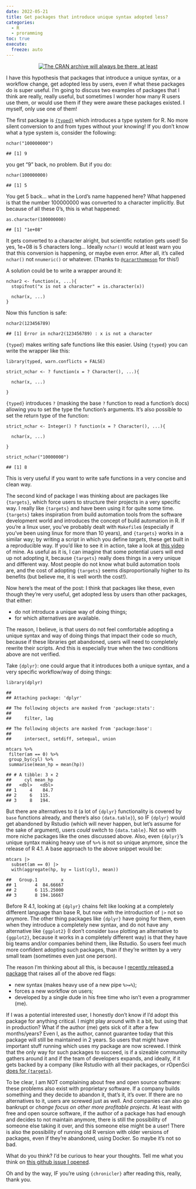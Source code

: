 ```yaml
---
date: 2022-05-21
title: Get packages that introduce unique syntax adopted less?
categories:
  - R
  - proramming
toc: true
execute:
  freeze: auto
---
```


<div style="text-align:center;">
<p>
<a href="https://cran.r-project.org/src/contrib/Archive/">
<img src="../assets/img/packages.jpg" title = "The CRAN archive will always be there, at least"></a>
</p>
</div>
<p>I have this hypothesis that packages that introduce a unique syntax, or a workflow change,
get adopted less by users, even if what these packages do is super useful.
I’m going to discuss two examples of packages that I think are really, really useful, but sometimes
I wonder how many R users use them, or would use them if they were aware these packages existed.
I myself, only use one of them!</p>
<p>The first package is <a href="https://github.com/moodymudskipper/typed"><code>{typed}</code></a> which introduces a type
system for R. No more silent conversion to and from types without your knowing! If you don’t
know what a type system is, consider the following:</p>
<pre class="r"><code>nchar(&quot;100000000&quot;)</code></pre>
<pre><code>## [1] 9</code></pre>
<p>you get “9” back, no problem. But if you do:</p>
<pre class="r"><code>nchar(100000000)</code></pre>
<pre><code>## [1] 5</code></pre>
<p>You get 5 back… what in the Lord’s name happened here? What happened is that the number 100000000 was
converted to a character implicitly. But because of all these 0’s, this is what happened:</p>
<pre class="r"><code>as.character(100000000)</code></pre>
<pre><code>## [1] &quot;1e+08&quot;</code></pre>
<p>It gets converted to a character alright, but scientific notation gets used! So yes,
1e+08 is 5 characters long… Ideally <code>nchar()</code> would at least warn you that
this conversion is happening, or maybe even error. After all, it’s called <code>nchar()</code> not <code>nnumeric()</code> or
whatever. (Thanks to
<a href="https://twitter.com/cararthompson/status/1525114767614087169?s=20&amp;t=oEOD1Vf7q9l0ZpdVLyDeUw"><code>@cararthompson</code></a>
for this!)</p>
<p>A solution could be to write a wrapper around it:</p>
<pre class="r"><code>nchar2 &lt;- function(x, ...){
  stopifnot(&quot;x is not a character&quot; = is.character(x))

  nchar(x, ...)
}</code></pre>
<p>Now this function is safe:</p>
<pre class="r"><code>nchar2(123456789)</code></pre>
<pre class="r"><code>## [1] Error in nchar2(123456789) : x is not a character</code></pre>
<p><code>{typed}</code> makes writing safe functions like this easier.
Using <code>{typed}</code> you can write the wrapper like this:</p>
<pre class="r"><code>library(typed, warn.conflicts = FALSE) 

strict_nchar &lt;- ? function(x = ? Character(), ...){

  nchar(x, ...)

}</code></pre>
<p><code>{typed}</code> introduces <code>?</code> (masking the base <code>?</code> function to read a function’s docs) allowing you
to set the type the function’s arguments. It’s also possible to set the return type of the function:</p>
<pre class="r"><code>strict_nchar &lt;- Integer() ? function(x = ? Character(), ...){

  nchar(x, ...)

}</code></pre>
<pre class="r"><code>strict_nchar(&quot;10000000&quot;)</code></pre>
<pre><code>## [1] 8</code></pre>
<p>This is very useful if you want to write safe functions in a very concise and clean way.</p>
<p>The second kind of package I was thinking about are packages like <code>{targets}</code>, which force users to
structure their projects in a very specific way. I really like <code>{targets}</code> and have been using it for quite
some time. <code>{targets}</code> takes inspiration from build automation tools from the software development world
and introduces the concept of build automation in R. If you’re a linux user, you’ve probably dealt with
<code>Makefile</code>s (especially if you’ve been using linux for more than 10 years), and <code>{targets}</code> works in
a similar way; by writing a script in which you define <em>targets</em>, these get built in a reproducible way.
If you’d like to see it in action, take a look at <a href="https://www.youtube.com/watch?v=FvJ4xRGiEgw">this video</a>
of mine. As useful as it is, I can imagine that some potential users will end up not adopting it, because
<code>{targets}</code> really does things in a very unique and different way. Most people do not know what build
automation tools are, and the cost of adopting <code>{targets}</code> seems disproportionally higher to its benefits
(but believe me, it is well worth the cost!).</p>
<p>Now here’s the meat of the post: I think that packages like these, even though they’re very useful,
get adopted less by users than other packages, that either:</p>
<ul>
<li>do not introduce a unique way of doing things;</li>
<li>for which alternatives are available.</li>
</ul>
<p>The reason, I believe, is that users do not feel comfortable adopting a unique syntax and way of doing
things that impact their code so much, because if these libraries get abandoned, users will need
to completely rewrite their scripts. And this is especially true when the two conditions above are not
verified.</p>
<p>Take <code>{dplyr}</code>: one could argue that it introduces both a unique syntax, and a very specific
workflow/way of doing things:</p>
<pre class="r"><code>library(dplyr)</code></pre>
<pre><code>## 
## Attaching package: &#39;dplyr&#39;</code></pre>
<pre><code>## The following objects are masked from &#39;package:stats&#39;:
## 
##     filter, lag</code></pre>
<pre><code>## The following objects are masked from &#39;package:base&#39;:
## 
##     intersect, setdiff, setequal, union</code></pre>
<pre class="r"><code>mtcars %&gt;%
 filter(am == 0) %&gt;%
 group_by(cyl) %&gt;%
 summarise(mean_hp = mean(hp))</code></pre>
<pre><code>## # A tibble: 3 × 2
##     cyl mean_hp
##   &lt;dbl&gt;   &lt;dbl&gt;
## 1     4    84.7
## 2     6   115. 
## 3     8   194.</code></pre>
<p>But there are alternatives to it (a lot of <code>{dplyr}</code> functionality is covered by <code>base</code> functions already,
and there’s also <code>{data.table}</code>), so IF <code>{dplyr}</code> would get abandoned by Rstudio (which will never
happen, but let’s assume for the sake of argument), users <em>could</em> switch to <code>{data.table}</code>. Not so with
more niche packages like the ones discussed above.
Also, even <code>{dplyr}</code>’s unique syntax making heavy use of <code>%&gt;%</code> is not so unique anymore, since
the release of R 4.1. A base approach to the above snippet would be:</p>
<pre class="r"><code>mtcars |&gt;
  subset(am == 0) |&gt;
  with(aggregate(hp, by = list(cyl), mean))</code></pre>
<pre><code>##   Group.1         x
## 1       4  84.66667
## 2       6 115.25000
## 3       8 194.16667</code></pre>
<p>Before R 4.1, looking at <code>{dplyr}</code> chains felt like looking at a completely different language than
base R, but now with the introduction of <code>|&gt;</code> not so anymore. The other thing packages like <code>{dplyr}</code>
have going for them, even when they introduce a completely new syntax, and do not have any alternative
like <code>{ggplot2}</code> (I don’t consider <code>base</code> plotting an alternative to <code>{ggplot2}</code>, because it works
in a completely different way) is that they have big teams and/or companies behind them, like Rstudio.
So users feel much more confident adopting such packages, than if they’re written by a very small
team (sometimes even just one person).</p>
<p>The reason I’m thinking about all this, is because I
<a href="2022-05-18-cran_0_2_0.qmd">recently released a package</a> that raises
all of the above red flags:</p>
<ul>
<li>new syntax (makes heavy use of a new pipe <code>%&gt;=%</code>);</li>
<li>forces a new workflow on users;</li>
<li>developed by a single dude in his free time who isn’t even a programmer (me).</li>
</ul>
<p>If I was a potential interested user, I honestly don’t know if I’d adopt this package for anything
critical. I might play around with it a bit, but using that in production? What if the author (me)
gets sick of it after a few months/years? Even I, as the author, cannot guarantee today that this
package will still be maintained in 2 years. So users that might have important stuff running which uses my
package are now screwed. I think that the only way for such packages to succeed, is if a sizeable
community gathers around it and if the team of developers expands, and ideally, if it gets backed
by a company (like Rstudio with all their packages, or rOpenSci <a href="https://docs.ropensci.org/targets/">does for
<code>{targets}</code></a>.</p>
<p>To be clear, I am NOT complaining about free and open source software: these problems also exist
with proprietary software. If a company builds something and they decide to abandon it, that’s it,
it’s over. If there are no alternatives to it, users are screwed just as well. And companies can also
go bankrupt or <em>change focus on other more profitable projects</em>.
At least with free and open source software, if the author of a package has had enough
and decides to not maintain anymore, there is still the possibility of someone else taking it over,
and this someone else might be a user! There is also the possibility of running old R version with
older versions of packages, even if they’re abandoned, using Docker. So maybe it’s not so bad.</p>
<p>What do you think? I’d be curious to hear your thoughts. Tell me what you think on
<a href="https://github.com/b-rodrigues/fp_in_R_discussion/issues/2">this github issue I opened</a>.</p>
<p>Oh and by the way, IF you’re using <code>{chronicler}</code> after reading this, really, thank you.</p>
